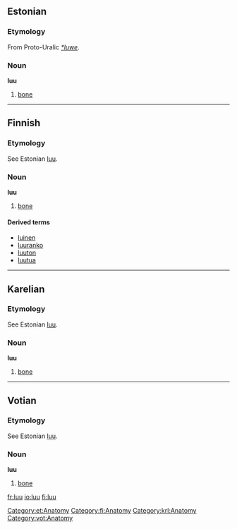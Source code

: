 ==Estonian==

===Etymology===

From Proto-Uralic ''[[*luwe]]''.

===Noun===
'''luu'''

#[[bone]]

[[Category:et:Anatomy]]

----

==Finnish==

===Etymology===

See Estonian [[luu#Estonian|luu]].

===Noun===
'''luu'''

#[[bone]]

====Derived terms====
*[[luinen]]
*[[luuranko]]
*[[luuton]]
*[[luutua]]

[[Category:fi:Anatomy]]

----

==Karelian==

===Etymology===

See Estonian [[luu#Estonian|luu]].

===Noun===
'''luu'''

#[[bone]]

[[Category:krl:Anatomy]]

----

==Votian==

===Etymology===

See Estonian [[luu#Estonian|luu]].

===Noun===
'''luu'''

#[[bone]]

[[Category:vot:Anatomy]]

[[fr:luu]]
[[io:luu]]
[[fi:luu]]
